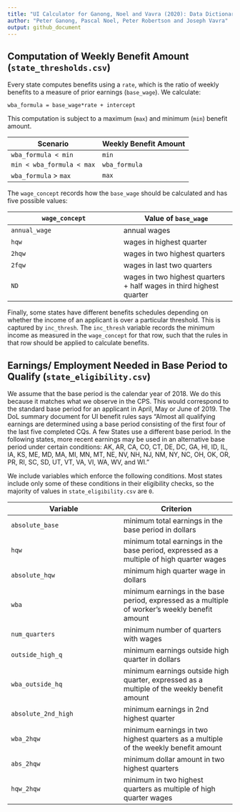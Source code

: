 ```yaml
---
title: "UI Calculator for Ganong, Noel and Vavra (2020): Data Dictionary "
author: "Peter Ganong, Pascal Noel, Peter Robertson and Joseph Vavra"
output: github_document
---
```


## Computation of Weekly Benefit Amount (`state_thresholds.csv`)

Every state computes benefits using a `rate`, which is the ratio of weekly benefits to 
a measure of prior earnings (`base_wage`). We calculate: 

`wba_formula = base_wage*rate + intercept`

This computation is subject to a maximum (`max`) and minimum (`min`) benefit amount. 

Scenario | Weekly Benefit Amount
--- | ---
`wba_formula < min` | `min`
`min < wba_formula < max` | `wba_formula`
`wba_formula` > `max` | `max`

The `wage_concept` records how the `base_wage` should be calculated and has five possible values:

`wage_concept` | Value of `base_wage`
--- | --- 
`annual_wage` | annual wages
`hqw` | wages in highest quarter
`2hqw` | wages in two highest quarters
`2fqw` | wages in last two quarters
`ND` | wages in two highest quarters + half wages in third highest quarter

Finally, some states have different benefits schedules depending on whether the income of an applicant is over a particular threshold. This is captured by `inc_thresh`. The `inc_thresh` variable records the minimum income as measured in the `wage_concept` for that row, such that the rules in that row should be applied to calculate benefits.   


## Earnings/ Employment Needed in Base Period to Qualify (`state_eligibility.csv`)
We assume that the base period is the calendar year of 2018. We do this because it matches what we observe in the CPS. This would correspond to the standard base period for an applicant in April, May or June of 2019. The DoL summary document for UI benefit rules says 
“Almost all qualifying earnings are determined using a base period consisting of the first four of the last five completed CQs. A few States use a different base period. In the following states, more recent earnings may be used in an alternative base period under certain conditions: AK, AR, CA, CO, CT, DE, DC, GA, HI, ID, IL, IA, KS, ME, MD, MA, MI, MN, MT, NE, NV, NH, NJ, NM, NY, NC, OH, OK, OR, PR, RI, SC, SD, UT, VT, VA, VI, WA, WV, and WI.”

We include variables which enforce the following conditions. Most states include only some of these conditions in their eligibility checks, so the majority of values in `state_eligibility.csv` are `0`.

Variable | Criterion
--- | --- 
`absolute_base` | minimum total earnings in the base period in dollars
`hqw` | minimum total earnings in the base period, expressed as a multiple of high quarter wages 
`absolute_hqw` | minimum high quarter wage in dollars
`wba` | minimum earnings in the base period, expressed as a multiple of worker’s weekly benefit amount
`num_quarters` | minimum number of quarters with wages
`outside_high_q` | minimum earnings outside high quarter in dollars
`wba_outside_hq` | minimum earnings outside high quarter, expressed as a multiple of the weekly benefit amount
`absolute_2nd_high` | minimum earnings in 2nd highest quarter
`wba_2hqw` | minimum earnings in two highest quarters as a multiple of the weekly benefit amount
`abs_2hqw` | minimum dollar amount in two highest quarters
`hqw_2hqw` | minimum in two highest quarters as multiple of high quarter wages

